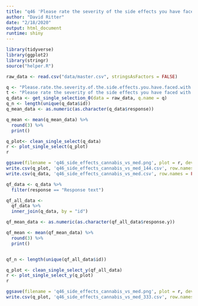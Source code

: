 ```yaml
---
title: "q46 'Please rate the severity of the side effects you have faced with prescription medications compared to cannabis treatments:'"
author: "David Ritter"
date: "2/18/2020"
output: html_document
runtime: shiny
---
```


```r
library(tidyverse)
library(ggplot2)
library(stringr)
source("helper.R")
```

```r
raw_data <- read.csv("data/master.csv", stringsAsFactors = FALSE)
```

```r
q <- "Please.rate.the.severity.of.the.side.effects.you.have.faced.with.prescription.medications.compared.to.cannabis.treatments."
t <- "Please rate the severity of the side effects you have faced with prescription medications compared to cannabis treatments:"
q_data <- get_single_selection_0(data = raw_data, q.name = q)
q_n <- length(unique(q_data$id))
q_mean_data <- as.numeric(as.character(q_data$response))

q_mean <- mean(q_mean_data) %>%
  round(3) %>%
  print()
```

```r
q_plot<- clean_single_select(q_data)
r <- plot_single_select(q_plot)
r
```

```r
ggsave(filename = 'q46_side_effects_cannabis_vs_med.png', plot = r, device = 'png')
write.csv(q_plot, 'q46_side_effects_cannabis_vs_med_144.csv', row.names = FALSE)
write.csv(q_data, 'q46_side_effects_cannabis_vs_med.csv', row.names = FALSE)
```

```r
qf_data <- q_data %>%
  filter(response == "Response text")
```

```r
qf_all_data <- 
  qf_data %>%
  inner_join(q_data, by = "id")

qf_mean_data <- as.numeric(as.character(qf_all_data$response.y))

qf_mean <- mean(qf_mean_data) %>%
  round(3) %>%
  print()


qf_n <- length(unique(qf_all_data$id))
```

```r
q_plot <- clean_single_select_y(qf_all_data)
r <- plot_single_select_y(q_plot)
r
```

```r
ggsave(filename = 'q46_side_effects_cannabis_vs_med.png', plot = r, device = 'png')
write.csv(q_plot, 'q46_side_effects_cannabis_vs_med_333.csv', row.names = FALSE)
```

